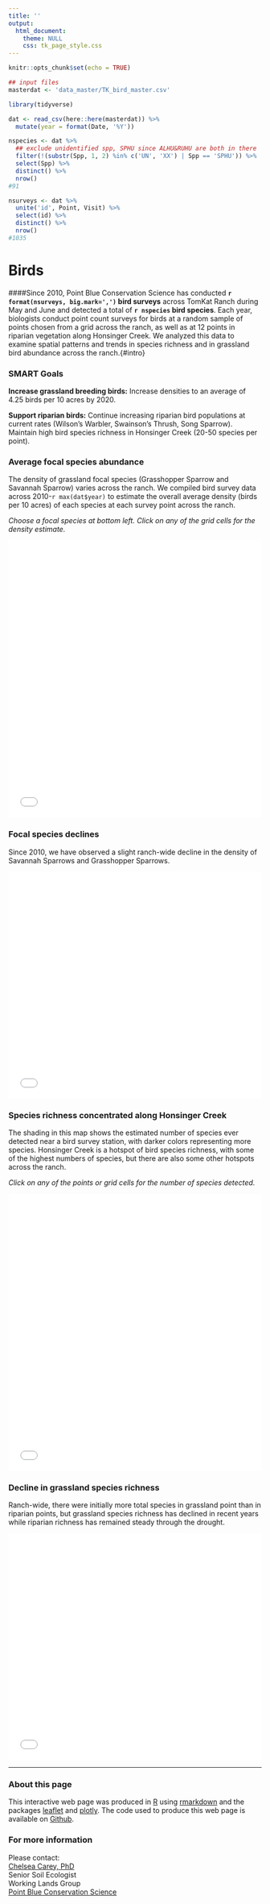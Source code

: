 ```yaml
---
title: ''
output:
  html_document:
    theme: NULL
    css: tk_page_style.css
---
```


```r
knitr::opts_chunk$set(echo = TRUE)

## input files
masterdat <- 'data_master/TK_bird_master.csv'

library(tidyverse)

dat <- read_csv(here::here(masterdat)) %>%
  mutate(year = format(Date, '%Y'))

nspecies <- dat %>%
  ## exclude unidentified spp, SPHU since ALHU&RUHU are both in there
  filter(!(substr(Spp, 1, 2) %in% c('UN', 'XX') | Spp == 'SPHU')) %>%
  select(Spp) %>%
  distinct() %>%
  nrow()
#91

nsurveys <- dat %>% 
  unite('id', Point, Visit) %>%
  select(id) %>%
  distinct() %>% 
  nrow()
#1035

```

<a id="top"></a>

Birds
===============================
####Since 2010, Point Blue Conservation Science has conducted <b>`r format(nsurveys, big.mark=',')` bird surveys</b> across TomKat Ranch during May and June and detected a total of <b>`r nspecies` bird species</b>. Each year, biologists conduct point count surveys for birds at a random sample of points chosen from a grid across the ranch, as well as at 12 points in riparian vegetation along Honsinger Creek. We analyzed this data to examine spatial patterns and trends in species richness and in grassland bird abundance across the ranch.{#intro}


### SMART Goals
<b>Increase grassland breeding birds:</b> Increase densities to an average of 4.25 birds per 10 acres by 2020.

<b>Support riparian birds:</b> Continue increasing riparian bird populations at current rates (Wilson's Warbler, Swainson's Thrush, Song Sparrow). Maintain high bird species richness in Honsinger Creek (20-50 species per point).


### Average focal species abundance 

The density of grassland focal species (Grasshopper Sparrow and Savannah Sparrow) varies across the ranch. We compiled  bird survey data across 2010-`r max(dat$year)` to estimate the overall average density (birds per 10 acres) of each species at each survey point across the ranch.


<i>Choose a focal species at bottom left. Click on any of the grid cells for the density estimate.</i>

<center>
<iframe src="bird_map1.html" style="border: none;" width = 100%; height = 550px;></iframe>
</center>



### Focal species declines 
  
Since 2010, we have observed a slight ranch-wide decline in the density of Savannah Sparrows and Grasshopper Sparrows.

<center>
<iframe src="bird_graph1.html" style="border: none;" width = 100%; height = 450px;></iframe>
</center>



### Species richness concentrated along Honsinger Creek  
  
The shading in this map shows the estimated number of species ever detected near a bird survey station, with darker colors representing more species. Honsinger Creek is a hotspot of bird species richness, with some of the highest numbers of species, but there are also some other hotspots across the ranch.

<i>Click on any of the points or grid cells for the number of species detected.</i>

<center>
<iframe src="bird_map2.html" style="border: none;" width = 100%; height = 550px;></iframe>
</center>



### Decline in grassland species richness  
Ranch-wide, there were initially more total species in grassland point than in riparian points, but grassland species richness has declined in recent years while riparian richness has remained steady through the drought.

<center>
<iframe src="bird_graph2.html" style="border: none;" width = 100%; height = 450px;></iframe>
</center>

-------------

### About this page

This interactive web page was produced in [R](https://www.R-project.org/){target="_blank"} using [rmarkdown](https://rmarkdown.rstudio.com/){target="_blank"} and the packages [leaflet](http://rstudio.github.io/leaflet/){target="_blank"} and [plotly](https://plot.ly/r/){target="_blank"}. The code used to produce this web page is available on [Github](https://github.com/pointblue/tomkat){target="_blank"}.


### For more information

Please contact:  
[Chelsea Carey, PhD](https://www.pointblue.org/employee_bios/chelsea-carey/){target="_blank"}  
Senior Soil Ecologist  
Working Lands Group  
[Point Blue Conservation Science](https://www.pointblue.org){target="_blank"}
